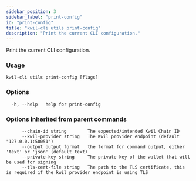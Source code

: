 ```yaml
---
sidebar_position: 3
sidebar_label: "print-config"
id: "print-config"
title: "kwil-cli utils print-config"
description: "Print the current CLI configuration."
---
```


Print the current CLI configuration.

### Usage

```
kwil-cli utils print-config [flags]
```

### Options

```
  -h, --help   help for print-config
```

### Options inherited from parent commands

```
      --chain-id string        The expected/intended Kwil Chain ID
      --kwil-provider string   The Kwil provider endpoint (default "127.0.0.1:50051")
      --output output format   the format for command output, either 'text' or 'json' (default text)
      --private-key string     The private key of the wallet that will be used for signing
      --tls-cert-file string   The path to the TLS certificate, this is required if the kwil provider endpoint is using TLS
```

